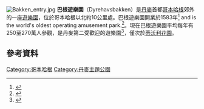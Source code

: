 [[File:Bakken_entry.jpg|thumb]]
'''巴根遊樂園'''（Dyrehavsbakken）是[[丹麥|丹麥]]首都[[哥本哈根|哥本哈根]]郊外的一座[[遊樂園|遊樂園]]，位於哥本哈根以北約10公里處。巴根遊樂園開業於1583年<ref name=bakken>{{cite web | title= The history of Bakken | url= http://www.bakken.dk/english/bakken-the-worlds-oldest-amusement-park | work=  | publisher=  | date= 2015-03-08 | accessdate= 2015-03-08 | archive-url= https://web.archive.org/web/20150222033757/http://www.bakken.dk/english/bakken-the-worlds-oldest-amusement-park | archive-date= 2015-02-22 | dead-url= yes }}</ref> and is the world's oldest operating amusement park.<ref>{{cite web| title= Oldest amusement part in operation| url= http://www.guinnessworldrecords.com/world-records/oldest-amusement-park-in-operation/| work= | publisher= | date= | accessdate= 2015-09-01| archive-date= 2021-01-22| archive-url= https://web.archive.org/web/20210122124808/https://www.guinnessworldrecords.com/world-records/oldest-amusement-park-in-operation/| dead-url= no}}</ref>。現在巴根遊樂園平均每年有250至270萬人參觀，是丹麥第二受歡迎的遊樂園<ref>{{cite web| title= Top 25 Attractions in Denmark| url= http://www.visitdenmark.com/usa/en-us/menu/turist/turistinformation/attraktioner/top25attraktioner.htm| work= | publisher= | date= 2009-02-25| accessdate= 2009-04-06| archive-url= https://web.archive.org/web/20110224183450/http://www.visitdenmark.com/usa/en-us/menu/turist/turistinformation/attraktioner/top25attraktioner.htm| archive-date= 2011-02-24| dead-url= yes}}</ref>，僅次於[[蒂沃利花園|蒂沃利花園]]。
==參考資料==
{{Reflist}}
[[Category:哥本哈根|Category:哥本哈根]]
[[Category:丹麥主題公園|Category:丹麥主題公園]]